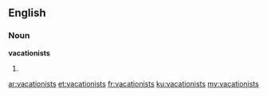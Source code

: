 ==English==

===Noun===
'''vacationists'''

# {{plural of|[[vacationist]]}}

[[ar:vacationists]]
[[et:vacationists]]
[[fr:vacationists]]
[[ku:vacationists]]
[[my:vacationists]]